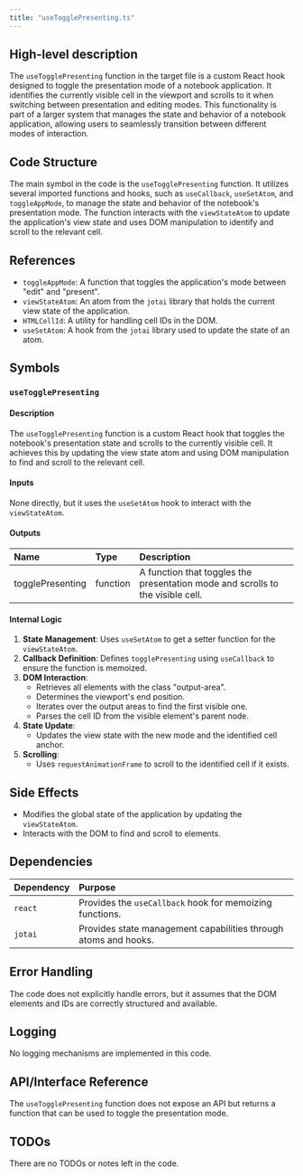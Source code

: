 ```yaml
---
title: "useTogglePresenting.ts"
---
```


## High-level description

The `useTogglePresenting` function in the target file is a custom React hook designed to toggle the presentation mode of a notebook application. It identifies the currently visible cell in the viewport and scrolls to it when switching between presentation and editing modes. This functionality is part of a larger system that manages the state and behavior of a notebook application, allowing users to seamlessly transition between different modes of interaction.

## Code Structure

The main symbol in the code is the `useTogglePresenting` function. It utilizes several imported functions and hooks, such as `useCallback`, `useSetAtom`, and `toggleAppMode`, to manage the state and behavior of the notebook's presentation mode. The function interacts with the `viewStateAtom` to update the application's view state and uses DOM manipulation to identify and scroll to the relevant cell.

## References

- `toggleAppMode`: A function that toggles the application's mode between "edit" and "present".
- `viewStateAtom`: An atom from the `jotai` library that holds the current view state of the application.
- `HTMLCellId`: A utility for handling cell IDs in the DOM.
- `useSetAtom`: A hook from the `jotai` library used to update the state of an atom.

## Symbols

### `useTogglePresenting`
#### Description
The `useTogglePresenting` function is a custom React hook that toggles the notebook's presentation state and scrolls to the currently visible cell. It achieves this by updating the view state atom and using DOM manipulation to find and scroll to the relevant cell.

#### Inputs
None directly, but it uses the `useSetAtom` hook to interact with the `viewStateAtom`.

#### Outputs
| Name | Type | Description |
|:-----|:-----|:------------|
| togglePresenting | function | A function that toggles the presentation mode and scrolls to the visible cell. |

#### Internal Logic
1. **State Management**: Uses `useSetAtom` to get a setter function for the `viewStateAtom`.
2. **Callback Definition**: Defines `togglePresenting` using `useCallback` to ensure the function is memoized.
3. **DOM Interaction**: 
   - Retrieves all elements with the class "output-area".
   - Determines the viewport's end position.
   - Iterates over the output areas to find the first visible one.
   - Parses the cell ID from the visible element's parent node.
4. **State Update**: 
   - Updates the view state with the new mode and the identified cell anchor.
5. **Scrolling**: 
   - Uses `requestAnimationFrame` to scroll to the identified cell if it exists.

## Side Effects
- Modifies the global state of the application by updating the `viewStateAtom`.
- Interacts with the DOM to find and scroll to elements.

## Dependencies

| Dependency | Purpose |
|:-----------|:--------|
| `react` | Provides the `useCallback` hook for memoizing functions. |
| `jotai` | Provides state management capabilities through atoms and hooks. |

## Error Handling
The code does not explicitly handle errors, but it assumes that the DOM elements and IDs are correctly structured and available.

## Logging
No logging mechanisms are implemented in this code.

## API/Interface Reference
The `useTogglePresenting` function does not expose an API but returns a function that can be used to toggle the presentation mode.

## TODOs
There are no TODOs or notes left in the code.